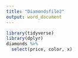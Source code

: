 ```yaml
---
title: "Diamondsfile2"
output: word_document
---
```


```r
library(tidyverse)
library(dplyr)
diamonds %>%
  select(price, color, x)
```

